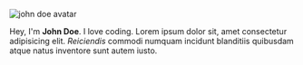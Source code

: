 <Image
  src='photo-1618077360395-f3068be8e001?ixlib=rb-1.2.1&ixid=MnwxMjA3fDB8MHxzZWFyY2h8NHx8bWFufGVufDB8MnwwfHw%3D&auto=format&fit=crop&w=500&q=60'
  alt='john doe avatar'
  width={150}
  height={150}
/>

Hey, I'm **John Doe**. I love coding. Lorem ipsum dolor sit, amet consectetur adipisicing
elit. _Reiciendis_ commodi numquam incidunt blanditiis quibusdam atque natus inventore
sunt autem iusto.
